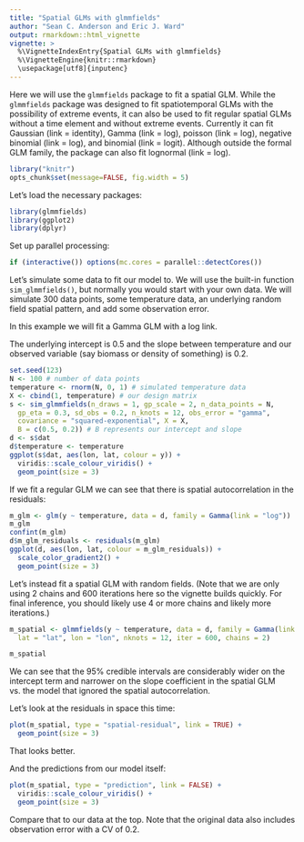 ```yaml
---
title: "Spatial GLMs with glmmfields"
author: "Sean C. Anderson and Eric J. Ward"
output: rmarkdown::html_vignette
vignette: >
  %\VignetteIndexEntry{Spatial GLMs with glmmfields}
  %\VignetteEngine{knitr::rmarkdown}
  \usepackage[utf8]{inputenc}
---
```

  
Here we will use the `glmmfields` package to fit a spatial GLM. While the `glmmfields` package was designed to fit spatiotemporal GLMs with the possibility of extreme events, it can also be used to fit regular spatial GLMs without a time element and without extreme events. Currently it can fit Gaussian (link = identity), Gamma (link = log), poisson (link = log), negative binomial (link = log), and binomial (link = logit). Although outside the formal GLM family, the package can also fit lognormal (link = log).
  
```r
library("knitr")
opts_chunk$set(message=FALSE, fig.width = 5)
```

Let's load the necessary packages:

```r
library(glmmfields)
library(ggplot2)
library(dplyr)
```

Set up parallel processing:

```r
if (interactive()) options(mc.cores = parallel::detectCores())
```

Let's simulate some data to fit our model to. We will use the built-in function `sim_glmmfields()`, but normally you would start with your own data. We will simulate 300 data points, some temperature data, an underlying random field spatial pattern, and add some observation error. 

In this example we will fit a Gamma GLM with a log link.

The underlying intercept is 0.5 and the slope between temperature and our observed variable (say biomass or density of something) is 0.2.

```r
set.seed(123)
N <- 100 # number of data points
temperature <- rnorm(N, 0, 1) # simulated temperature data
X <- cbind(1, temperature) # our design matrix
s <- sim_glmmfields(n_draws = 1, gp_scale = 2, n_data_points = N,
  gp_eta = 0.3, sd_obs = 0.2, n_knots = 12, obs_error = "gamma",
  covariance = "squared-exponential", X = X,
  B = c(0.5, 0.2)) # B represents our intercept and slope
d <- s$dat
d$temperature <- temperature
ggplot(s$dat, aes(lon, lat, colour = y)) +
  viridis::scale_colour_viridis() +
  geom_point(size = 3)
```

If we fit a regular GLM we can see that there is spatial autocorrelation in the residuals:

```r
m_glm <- glm(y ~ temperature, data = d, family = Gamma(link = "log"))
m_glm
confint(m_glm)
d$m_glm_residuals <- residuals(m_glm)
ggplot(d, aes(lon, lat, colour = m_glm_residuals)) + 
  scale_color_gradient2() +
  geom_point(size = 3)
```

Let's instead fit a spatial GLM with random fields. (Note that we are only using 2 chains and 600 iterations here so the vignette builds quickly. For final inference, you should likely use 4 or more chains and likely more iterations.)

```r
m_spatial <- glmmfields(y ~ temperature, data = d, family = Gamma(link = "log"), 
  lat = "lat", lon = "lon", nknots = 12, iter = 600, chains = 2)
```

```r
m_spatial
```

We can see that the 95% credible intervals are considerably wider on the intercept term and narrower on the slope coefficient in the spatial GLM vs. the model that ignored the spatial autocorrelation.

Let's look at the residuals in space this time:

```r
plot(m_spatial, type = "spatial-residual", link = TRUE) +
  geom_point(size = 3)
```

That looks better. 

And the predictions from our model itself:

```r
plot(m_spatial, type = "prediction", link = FALSE) +
  viridis::scale_colour_viridis() +
  geom_point(size = 3)
```

Compare that to our data at the top. Note that the original data also includes observation error with a CV of 0.2.
